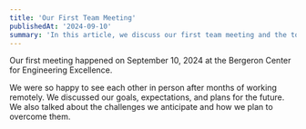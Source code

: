 ```yaml
---
title: 'Our First Team Meeting'
publishedAt: '2024-09-10'
summary: 'In this article, we discuss our first team meeting and the topics we covered. We also share our plans for the future and the challenges we anticipate.'
---
```

Our first meeting happened on September 10, 2024 at the Bergeron Center for Engineering Excellence. 

We were so happy to see each other in person after months of working remotely. We discussed our goals, expectations, and plans for the future. 
We also talked about the challenges we anticipate and how we plan to overcome them.

